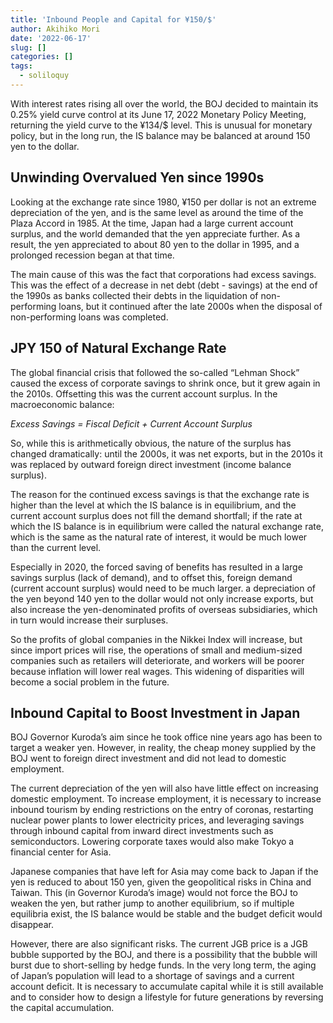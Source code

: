 ```yaml
---
title: 'Inbound People and Capital for ¥150/$'
author: Akihiko Mori
date: '2022-06-17'
slug: []
categories: []
tags:
  - soliloquy
---
```


With interest rates rising all over the world, the BOJ decided to maintain its 0.25% yield curve control at its June 17, 2022 Monetary Policy Meeting, returning the yield curve to the ¥134/$ level. This is unusual for monetary policy, but in the long run, the IS balance may be balanced at around 150 yen to the dollar.

## Unwinding Overvalued Yen since 1990s

Looking at the exchange rate since 1980, ¥150 per dollar is not an extreme depreciation of the yen, and is the same level as around the time of the Plaza Accord in 1985. At the time, Japan had a large current account surplus, and the world demanded that the yen appreciate further. As a result, the yen appreciated to about 80 yen to the dollar in 1995, and a prolonged recession began at that time.

The main cause of this was the fact that corporations had excess savings. This was the effect of a decrease in net debt (debt - savings) at the end of the 1990s as banks collected their debts in the liquidation of non-performing loans, but it continued after the late 2000s when the disposal of non-performing loans was completed.

## JPY 150 of Natural Exchange Rate

The global financial crisis that followed the so-called "Lehman Shock" caused the excess of corporate savings to shrink once, but it grew again in the 2010s. Offsetting this was the current account surplus. In the macroeconomic balance:

*Excess Savings = Fiscal Deficit + Current Account Surplus*

So, while this is arithmetically obvious, the nature of the surplus has changed dramatically: until the 2000s, it was net exports, but in the 2010s it was replaced by outward foreign direct investment (income balance surplus).

The reason for the continued excess savings is that the exchange rate is higher than the level at which the IS balance is in equilibrium, and the current account surplus does not fill the demand shortfall; if the rate at which the IS balance is in equilibrium were called the natural exchange rate, which is the same as the natural rate of interest, it would be much lower than the current level.

Especially in 2020, the forced saving of benefits has resulted in a large savings surplus (lack of demand), and to offset this, foreign demand (current account surplus) would need to be much larger. a depreciation of the yen beyond 140 yen to the dollar would not only increase exports, but also increase the yen-denominated profits of overseas subsidiaries, which in turn would increase their surpluses.

So the profits of global companies in the Nikkei Index will increase, but since import prices will rise, the operations of small and medium-sized companies such as retailers will deteriorate, and workers will be poorer because inflation will lower real wages. This widening of disparities will become a social problem in the future.

## Inbound Capital to Boost Investment in Japan

BOJ Governor Kuroda's aim since he took office nine years ago has been to target a weaker yen. However, in reality, the cheap money supplied by the BOJ went to foreign direct investment and did not lead to domestic employment.

The current depreciation of the yen will also have little effect on increasing domestic employment. To increase employment, it is necessary to increase inbound tourism by ending restrictions on the entry of coronas, restarting nuclear power plants to lower electricity prices, and leveraging savings through inbound capital from inward direct investments such as semiconductors. Lowering corporate taxes would also make Tokyo a financial center for Asia.

Japanese companies that have left for Asia may come back to Japan if the yen is reduced to about 150 yen, given the geopolitical risks in China and Taiwan. This (in Governor Kuroda's image) would not force the BOJ to weaken the yen, but rather jump to another equilibrium, so if multiple equilibria exist, the IS balance would be stable and the budget deficit would disappear.

However, there are also significant risks. The current JGB price is a JGB bubble supported by the BOJ, and there is a possibility that the bubble will burst due to short-selling by hedge funds. In the very long term, the aging of Japan's population will lead to a shortage of savings and a current account deficit. It is necessary to accumulate capital while it is still available and to consider how to design a lifestyle for future generations by reversing the capital accumulation.